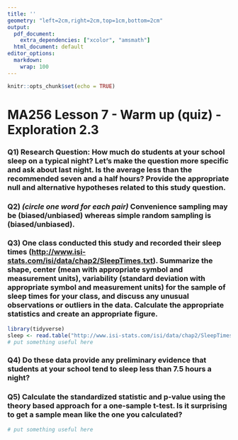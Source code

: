```yaml
---
title: ''
geometry: "left=2cm,right=2cm,top=1cm,bottom=2cm"
output:
  pdf_document:
    extra_dependencies: ["xcolor", "amsmath"]
  html_document: default
editor_options:
  markdown:
    wrap: 100
---
```


```r
knitr::opts_chunk$set(echo = TRUE)
```


# MA256 Lesson 7 - Warm up (quiz) - Exploration 2.3

### Q1) Research Question: How much do students at your school sleep on a typical night? Let's make the question more specific and ask about last night. Is the average less than the recommended seven and a half hours? Provide the appropriate null and alternative hypotheses related to this study question. 


\vfill

### Q2) *(circle one word for each pair)* Convenience sampling may be (biased/unbiased) whereas simple random sampling is (biased/unbiased).

\vspace{0.1in}

### Q3) One class conducted this study and recorded their sleep times (<http://www.isi-stats.com/isi/data/chap2/SleepTimes.txt>). Summarize the shape, center (mean with appropriate symbol and measurement units), variability (standard deviation with appropriate symbol and measurement units) for the sample of sleep times for your class, and discuss any unusual observations or outliers in the data. Calculate the appropriate statistics and create an appropriate figure. 

```r
library(tidyverse)
sleep <- read.table("http://www.isi-stats.com/isi/data/chap2/SleepTimes.txt", header = TRUE)
# put something useful here
```

\vfill

### Q4) Do these data provide any preliminary evidence that students at your school tend to sleep less than 7.5 hours a night?

\vfill

### Q5) Calculate the standardized statistic and p-value using the theory based approach for a one-sample t-test. Is it surprising to get a sample mean like the one you calculated?

```r
# put something useful here
```

\vfill


